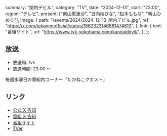   summary: "関内デビル",
  category: "TV",
  date: "2024-12-13",
  start: "23:00",
  region: "テレビ",
  present: ["東山恵里沙", "日向端ひな", "松本ももな", "籾山ひめり"],
  image: {
    path: "/events/2024/2024-12-13_関内デビル.jpg",
    ref: "https://x.com/takanenofficial/status/1862323146881474813",
  },
  link: {
    text: "番組サイト",
    url: "https://www.tvk-yokohama.com/kannaidevil/",
  },
};

## 放送

- 放送局: tvk
- 放送時間: 23:00 〜

毎週水曜日の番組内コーナー「たかねこクエスト」

## リンク

- [公式 X 告知](https://x.com/takanenofficial/status/1862323146881474813)
- [番組 X 告知](https://x.com/tvk_kannaidevil/status/1862270247899738288)
- [番組サイト](https://www.tvk-yokohama.com/kannaidevil/)
- [TVer](https://tver.jp/series/srehapgls0)
